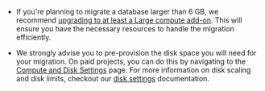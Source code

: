 <Admonition type="caution">

- If you're planning to migrate a database larger than 6 GB, we recommend [upgrading to at least a Large compute add-on](/docs/guides/platform/compute-add-ons). This will ensure you have the necessary resources to handle the migration efficiently.

- We strongly advise you to pre-provision the disk space you will need for your migration. On paid projects, you can do this by navigating to the [Compute and Disk Settings](https://supabase.com/dashboard/project/_/settings/compute-and-disk) page. For more information on disk scaling and disk limits, checkout our [disk settings](https://supabase.com/docs/guides/platform/compute-and-disk#disk) documentation.

</Admonition>

